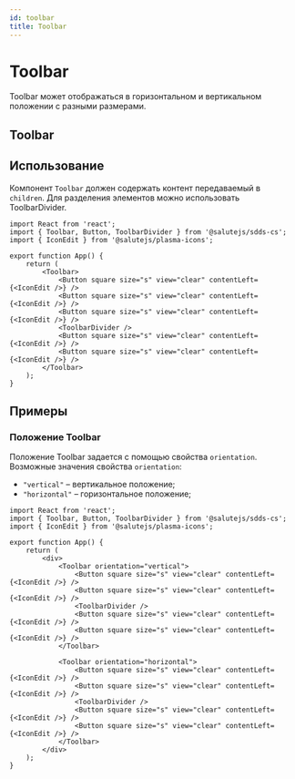 ```yaml
---
id: toolbar
title: Toolbar
---
```



# Toolbar
Toolbar может отображаться в горизонтальном и вертикальном положении с разными размерами.

## Toolbar
<Description name="Toolbar" />
<PropsTable name="Toolbar" exclude={['css', 'focused']} />

## Использование
Компонент `Toolbar` должен содержать контент передаваемый в `children`.
Для разделения элементов можно использовать ToolbarDivider.

```tsx live
import React from 'react';
import { Toolbar, Button, ToolbarDivider } from '@salutejs/sdds-cs';
import { IconEdit } from '@salutejs/plasma-icons';

export function App() {
    return (
        <Toolbar>
            <Button square size="s" view="clear" contentLeft={<IconEdit />} />
            <Button square size="s" view="clear" contentLeft={<IconEdit />} />
            <Button square size="s" view="clear" contentLeft={<IconEdit />} />
            <ToolbarDivider />
            <Button square size="s" view="clear" contentLeft={<IconEdit />} />
            <Button square size="s" view="clear" contentLeft={<IconEdit />} />
        </Toolbar>
    );
}
```

## Примеры

### Положение Toolbar
Положение Toolbar задается с помощью свойства `orientation`. Возможные значения свойства `orientation`:
+ `"vertical"` – вертикальное положение;
+ `"horizontal"` – горизонтальное положение;

```tsx live
import React from 'react';
import { Toolbar, Button, ToolbarDivider } from '@salutejs/sdds-cs';
import { IconEdit } from '@salutejs/plasma-icons';

export function App() {
    return (
        <div>
            <Toolbar orientation="vertical">
                <Button square size="s" view="clear" contentLeft={<IconEdit />} />
                <Button square size="s" view="clear" contentLeft={<IconEdit />} />
                <ToolbarDivider />
                <Button square size="s" view="clear" contentLeft={<IconEdit />} />
                <Button square size="s" view="clear" contentLeft={<IconEdit />} />
            </Toolbar>

            <Toolbar orientation="horizontal">
                <Button square size="s" view="clear" contentLeft={<IconEdit />} />
                <Button square size="s" view="clear" contentLeft={<IconEdit />} />
                <ToolbarDivider />
                <Button square size="s" view="clear" contentLeft={<IconEdit />} />
                <Button square size="s" view="clear" contentLeft={<IconEdit />} />
            </Toolbar>
        </div>
    );
}
```
